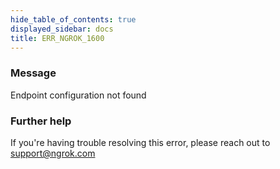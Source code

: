 ```yaml
---
hide_table_of_contents: true
displayed_sidebar: docs
title: ERR_NGROK_1600
---
```


### Message

Endpoint configuration not found

### Further help

If you're having trouble resolving this error, please reach out to [support@ngrok.com](mailto:support@ngrok.com?subject=Help%20with%20ERR_NGROK_1600)
